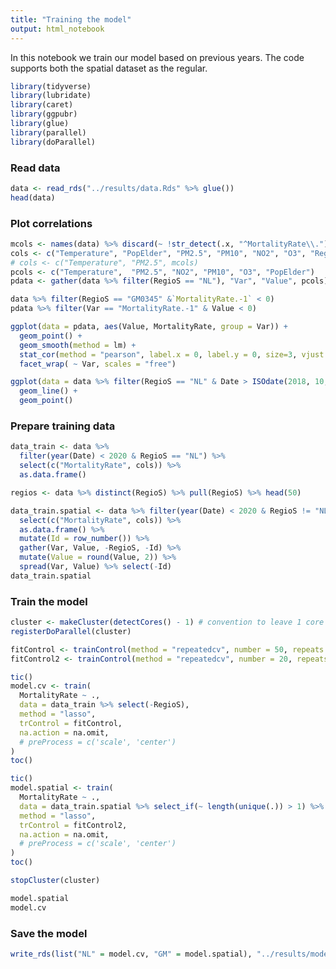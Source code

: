 ```yaml
---
title: "Training the model"
output: html_notebook
---
```


In this notebook we train our model based on previous years. The code supports both the spatial dataset as the regular.

```r
library(tidyverse)
library(lubridate)
library(caret)
library(ggpubr)
library(glue)
library(parallel)
library(doParallel)
```

### Read data

```r
data <- read_rds("../results/data.Rds" %>% glue())
head(data)
```

### Plot correlations

```r

mcols <- names(data) %>% discard(~ !str_detect(.x, "^MortalityRate\\."))
cols <- c("Temperature", "PopElder", "PM2.5", "PM10", "NO2", "O3", "RegioS")
# cols <- c("Temperature", "PM2.5", mcols)
pcols <- c("Temperature",  "PM2.5", "NO2", "PM10", "O3", "PopElder")
pdata <- gather(data %>% filter(RegioS == "NL"), "Var", "Value", pcols) 

data %>% filter(RegioS == "GM0345" &`MortalityRate.-1` < 0)
pdata %>% filter(Var == "MortalityRate.-1" & Value < 0)

ggplot(data = pdata, aes(Value, MortalityRate, group = Var)) +
  geom_point() +
  geom_smooth(method = lm) +
  stat_cor(method = "pearson", label.x = 0, label.y = 0, size=3, vjust = -0.1) +
  facet_wrap( ~ Var, scales = "free")

ggplot(data = data %>% filter(RegioS == "NL" & Date > ISOdate(2018, 10, 1)), aes(Date, `MortalityRate.-1`)) +
  geom_line() + 
  geom_point()
```

### Prepare training data

```r
data_train <- data %>%
  filter(year(Date) < 2020 & RegioS == "NL") %>%
  select(c("MortalityRate", cols)) %>%
  as.data.frame()

regios <- data %>% distinct(RegioS) %>% pull(RegioS) %>% head(50)

data_train.spatial <- data %>% filter(year(Date) < 2020 & RegioS != "NL") %>%
  select(c("MortalityRate", cols)) %>% 
  as.data.frame() %>% 
  mutate(Id = row_number()) %>%
  gather(Var, Value, -RegioS, -Id) %>%
  mutate(Value = round(Value, 2)) %>%
  spread(Var, Value) %>% select(-Id)
data_train.spatial
```

### Train the model

```r
cluster <- makeCluster(detectCores() - 1) # convention to leave 1 core for OS
registerDoParallel(cluster)

fitControl <- trainControl(method = "repeatedcv", number = 50, repeats = 20, search = "random", allowParallel = T, verboseIter = F)
fitControl2 <- trainControl(method = "repeatedcv", number = 20, repeats = 20, search = "random", allowParallel = T, verboseIter = F)

tic()
model.cv <- train(
  MortalityRate ~ ., 
  data = data_train %>% select(-RegioS), 
  method = "lasso", 
  trControl = fitControl, 
  na.action = na.omit, 
  # preProcess = c('scale', 'center')
)
toc()

tic()
model.spatial <- train(
  MortalityRate ~ ., 
  data = data_train.spatial %>% select_if(~ length(unique(.)) > 1) %>% select(-RegioS), 
  method = "lasso", 
  trControl = fitControl2, 
  na.action = na.omit, 
  # preProcess = c('scale', 'center')
)
toc()

stopCluster(cluster)

model.spatial
model.cv
```

### Save the model

```r
write_rds(list("NL" = model.cv, "GM" = model.spatial), "../results/model.Rds")
```
